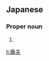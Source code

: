 ==Japanese==
{{ja-kanjitab|ふじ|お}}

===Proper noun===
{{ja-pos|ふじお|proper}}

# {{given name|male|lang=ja|sort=ふじお}}

[[li:藤夫]]